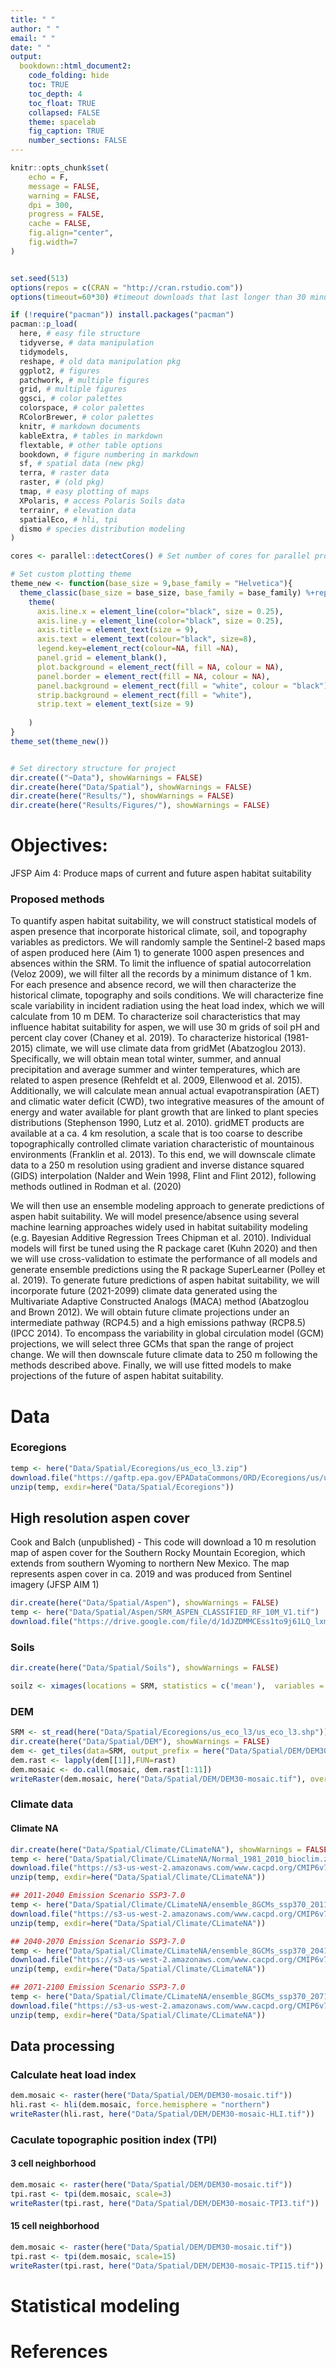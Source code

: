 ```yaml
---
title: " "
author: " "
email: " "
date: " "
output: 
  bookdown::html_document2:
    code_folding: hide
    toc: TRUE
    toc_depth: 4
    toc_float: TRUE
    collapsed: FALSE
    theme: spacelab
    fig_caption: TRUE
    number_sections: FALSE
---
```


```r
knitr::opts_chunk$set(
	echo = F,
	message = FALSE,
	warning = FALSE,
	dpi = 300,
	progress = FALSE,
	cache = FALSE,
	fig.align="center",
	fig.width=7
)


set.seed(513)
options(repos = c(CRAN = "http://cran.rstudio.com"))
options(timeout=60*30) #timeout downloads that last longer than 30 minutes

if (!require("pacman")) install.packages("pacman")
pacman::p_load(
  here, # easy file structure
  tidyverse, # data manipulation
  tidymodels, 
  reshape, # old data manipulation pkg
  ggplot2, # figures
  patchwork, # multiple figures
  grid, # multiple figures
  ggsci, # color palettes
  colorspace, # color palettes
  RColorBrewer, # color palettes
  knitr, # markdown documents
  kableExtra, # tables in markdown
  flextable, # other table options
  bookdown, # figure numbering in markdown
  sf, # spatial data (new pkg)
  terra, # raster data
  raster, # (old pkg)
  tmap, # easy plotting of maps
  XPolaris, # access Polaris Soils data
  terrainr, # elevation data
  spatialEco, # hli, tpi
  dismo # species distribution modeling
) 

cores <- parallel::detectCores() # Set number of cores for parallel processing

# Set custom plotting theme
theme_new <- function(base_size = 9,base_family = "Helvetica"){
  theme_classic(base_size = base_size, base_family = base_family) %+replace%
    theme(
      axis.line.x = element_line(color="black", size = 0.25),
      axis.line.y = element_line(color="black", size = 0.25),
      axis.title = element_text(size = 9),
      axis.text = element_text(colour="black", size=8),
      legend.key=element_rect(colour=NA, fill =NA),
      panel.grid = element_blank(),   
      plot.background = element_rect(fill = NA, colour = NA),
      panel.border = element_rect(fill = NA, colour = NA),
      panel.background = element_rect(fill = "white", colour = "black"), 
      strip.background = element_rect(fill = "white"),
      strip.text = element_text(size = 9)
      
    )
}
theme_set(theme_new())


# Set directory structure for project
dir.create(("~Data"), showWarnings = FALSE)
dir.create(here("Data/Spatial"), showWarnings = FALSE)
dir.create(here("Results/"), showWarnings = FALSE)
dir.create(here("Results/Figures/"), showWarnings = FALSE)
```

# Objectives:

JFSP Aim 4: Produce maps of current and future aspen habitat suitability

### Proposed methods

To quantify aspen habitat suitability, we will construct statistical models of aspen presence that incorporate historical climate, soil, and topography variables as predictors. We will randomly sample the Sentinel-2 based maps of aspen produced here (Aim 1) to generate 1000 aspen presences and absences within the SRM. To limit the influence of spatial autocorrelation (Veloz 2009), we will filter all the records by a minimum distance of 1 km. For each presence and absence record, we will then characterize the historical climate, topography and soils conditions. We will characterize fine scale variability in incident radiation using the heat load index, which we will calculate from 10 m DEM. To characterize soil characteristics that may influence habitat suitability for aspen, we will use 30 m grids of soil pH and percent clay cover (Chaney et al. 2019). To characterize historical (1981-2015) climate, we will use climate data from gridMet (Abatzoglou 2013). Specifically, we will obtain mean total winter, summer, and annual precipitation and average summer and winter temperatures, which are related to aspen presence (Rehfeldt et al. 2009, Ellenwood et al. 2015). Additionally, we will calculate mean annual actual evapotranspiration (AET) and climatic water deficit (CWD), two integrative measures of the amount of energy and water available for plant growth that are linked to plant species distributions (Stephenson 1990, Lutz et al. 2010). gridMET products are available at a ca. 4 km resolution, a scale that is too coarse to describe topographically controlled climate variation characteristic of mountainous environments (Franklin et al. 2013). To this end, we will downscale climate data to a 250 m resolution using gradient and inverse distance squared (GIDS) interpolation (Nalder and Wein 1998, Flint and Flint 2012), following methods outlined in Rodman et al. (2020)

We will then use an ensemble modeling approach to generate predictions of aspen habit suitability. We will model presence/absence using several machine learning approaches widely used in habitat suitability modeling (e.g. Bayesian Additive Regression Trees Chipman et al. 2010). Individual models will first be tuned using the R package caret (Kuhn 2020) and then we will use cross-validation to estimate the performance of all models and generate ensemble predictions using the R package SuperLearner (Polley et al. 2019). To generate future predictions of aspen habitat suitability, we will incorporate future (2021-2099) climate data generated using the Multivariate Adaptive Constructed Analogs (MACA) method (Abatzoglou and Brown 2012). We will obtain future climate projections under an intermediate pathway (RCP4.5) and a high emissions pathway (RCP8.5) (IPCC 2014). To encompass the variability in global circulation model (GCM) projections, we will select three GCMs that span the range of project change. We will then downscale future climate data to 250 m following the methods described above. Finally, we will use fitted models to make projections of the future of aspen habitat suitability.



# Data

### Ecoregions
```r
temp <- here("Data/Spatial/Ecoregions/us_eco_l3.zip")
download.file("https://gaftp.epa.gov/EPADataCommons/ORD/Ecoregions/us/us_eco_l3.zip", temp)
unzip(temp, exdir=here("Data/Spatial/Ecoregions"))
```

## High resolution aspen cover
Cook and Balch (unpublished)
- This code will download a 10 m resolution map of aspen cover for the Southern Rocky Mountain Ecoregion, which extends from southern Wyoming to northern New Mexico. The map represents aspen cover in ca. 2019 and was produced from Sentinel imagery (JFSP AIM 1)

```r
dir.create(here("Data/Spatial/Aspen"), showWarnings = FALSE)
temp <- here("Data/Spatial/Aspen/SRM_ASPEN_CLASSIFIED_RF_10M_V1.tif")
download.file("https://drive.google.com/file/d/1dJZDMMCEss1to9j61LQ_lxmxzWetie10/view?usp=sharing", temp )
```

### Soils

```r
dir.create(here("Data/Spatial/Soils"), showWarnings = FALSE)

soilz <- ximages(locations = SRM, statistics = c('mean'),  variables = c('ph', 'om', 'clay'), layersdepths = c('0_5','5_15'))
```


### DEM

```r
SRM <- st_read(here("Data/Spatial/Ecoregions/us_eco_l3/us_eco_l3.shp")) %>% filter(US_L3NAME == 'Southern Rockies') %>% st_transform(crs=5071)
dir.create(here("Data/Spatial/DEM"), showWarnings = FALSE)
dem <- get_tiles(data=SRM, output_prefix = here("Data/Spatial/DEM/DEM30"), services="elevation", resolution=30)
dem.rast <- lapply(dem[[1]],FUN=rast)
dem.mosaic <- do.call(mosaic, dem.rast[1:11])
writeRaster(dem.mosaic, here("Data/Spatial/DEM/DEM30-mosaic.tif"), overwrite=T)
```

### Climate data
#### Climate NA
```r
dir.create(here("Data/Spatial/Climate/CLimateNA"), showWarnings = FALSE)
temp <- here("Data/Spatial/Climate/CLimateNA/Normal_1981_2010_bioclim.zip")
download.file("https://s3-us-west-2.amazonaws.com/www.cacpd.org/CMIP6v73/normals/Normal_1981_2010_bioclim.zip", temp )
unzip(temp, exdir=here("Data/Spatial/Climate/CLimateNA"))

## 2011-2040 Emission Scenario SSP3-7.0
temp <- here("Data/Spatial/Climate/CLimateNA/ensemble_8GCMs_ssp370_2011_2040_bioclim.zip")
download.file("https://s3-us-west-2.amazonaws.com/www.cacpd.org/CMIP6v73/ensembles/ensemble_8GCMs_ssp370_2011_2040_bioclim.zip", temp )
unzip(temp, exdir=here("Data/Spatial/Climate/CLimateNA"))

## 2040-2070 Emission Scenario SSP3-7.0
temp <- here("Data/Spatial/Climate/CLimateNA/ensemble_8GCMs_ssp370_2041_2070_bioclim.zip")
download.file("https://s3-us-west-2.amazonaws.com/www.cacpd.org/CMIP6v73/ensembles/ensemble_8GCMs_ssp370_2041_2070_bioclim.zip", temp )
unzip(temp, exdir=here("Data/Spatial/Climate/CLimateNA"))

## 2071-2100 Emission Scenario SSP3-7.0
temp <- here("Data/Spatial/Climate/CLimateNA/ensemble_8GCMs_ssp370_2071_2100_bioclim.zip")
download.file("https://s3-us-west-2.amazonaws.com/www.cacpd.org/CMIP6v73/ensembles/ensemble_8GCMs_ssp370_2071_2100_bioclim.zip", temp )
unzip(temp, exdir=here("Data/Spatial/Climate/CLimateNA"))

```

## Data processing
### Calculate heat load index
```r
dem.mosaic <- raster(here("Data/Spatial/DEM/DEM30-mosaic.tif"))
hli.rast <- hli(dem.mosaic, force.hemisphere = "northern")
writeRaster(hli.rast, here("Data/Spatial/DEM/DEM30-mosaic-HLI.tif"))
```

### Caculate topographic position index (TPI)
#### 3 cell neighborhood
```r
dem.mosaic <- raster(here("Data/Spatial/DEM/DEM30-mosaic.tif"))
tpi.rast <- tpi(dem.mosaic, scale=3)
writeRaster(tpi.rast, here("Data/Spatial/DEM/DEM30-mosaic-TPI3.tif"))
```

#### 15 cell neighborhood
```r
dem.mosaic <- raster(here("Data/Spatial/DEM/DEM30-mosaic.tif"))
tpi.rast <- tpi(dem.mosaic, scale=15)
writeRaster(tpi.rast, here("Data/Spatial/DEM/DEM30-mosaic-TPI15.tif"))
```


# Statistical modeling

# References

